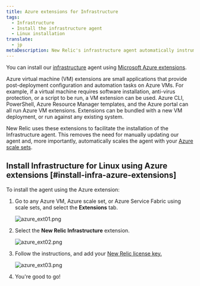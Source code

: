 ```yaml
---
title: Azure extensions for Infrastructure
tags:
  - Infrastructure
  - Install the infrastructure agent
  - Linux installation
translate:
  - jp
metaDescription: New Relic's infrastructure agent automatically instruments Docker to collect container metrics and metadata.
---
```


You can install our [infrastructure](/docs/welcome-new-relic-infrastructure) agent using [Microsoft Azure extensions](https://docs.microsoft.com/en-us/azure/virtual-machines/extensions/overview).

<CollapserGroup>
  <Collapser
    id="what-is-extension"
    title="What is an Azure extension?"
  >
    Azure virtual machine (VM) extensions are small applications that provide post-deployment configuration and automation tasks on Azure VMs. For example, if a virtual machine requires software installation, anti-virus protection, or a script to be run, a VM extension can be used. Azure CLI, PowerShell, Azure Resource Manager templates, and the Azure portal can all run Azure VM extensions. Extensions can be bundled with a new VM deployment, or run against any existing system.
  </Collapser>
</CollapserGroup>

New Relic uses these extensions to facilitate the installation of the Infrastructure agent. This removes the need for manually updating our agent and, more importantly, automatically scales the agent with your [Azure scale sets](https://docs.microsoft.com/en-us/azure/virtual-machine-scale-sets/overview).

## Install Infrastructure for Linux using Azure extensions [#install-infra-azure-extensions]

To install the agent using the Azure extension:

1. Go to any Azure VM, Azure scale set, or Azure Service Fabric using scale sets, and select the **Extensions** tab.

   ![azure_ext01.png](./images/azure_ext01.png "azure_ext01.png")
2. Select the **New Relic Infrastructure** extension.

   ![azure_ext02.png](./images/azure_ext02.png "azure_ext02.png")
3. Follow the instructions, and add your [New Relic license key.](/docs/accounts/accounts-billing/account-setup/new-relic-license-key)

   ![azure_ext03.png](./images/azure_ext03.png "azure_ext03.png")
4. You're good to go!
